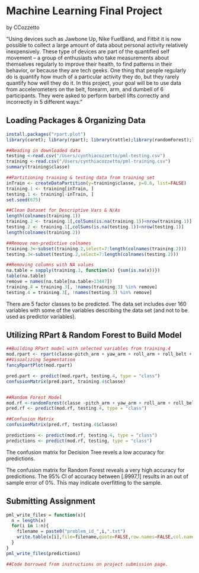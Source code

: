 Machine Learning Final Project
========================================================
by CCozzetto 

"Using devices such as Jawbone Up, Nike FuelBand, and Fitbit it is now possible to collect a large amount of data about personal activity relatively inexpensively. These type of devices are part of the quantified self movement – a group of enthusiasts who take measurements about themselves regularly to improve their health, to find patterns in their behavior, or because they are tech geeks. One thing that people regularly do is quantify how much of a particular activity they do, but they rarely quantify how well they do it. In this project, your goal will be to use data from accelerometers on the belt, forearm, arm, and dumbell of 6 participants. They were asked to perform barbell lifts correctly and incorrectly in 5 different ways."


Loading Packages & Organizing Data
------------------------------------
```r

install.packages("rpart.plot")
library(caret); library(rpart); library(rattle);library(randomForest);library(rpart.plot);library(RColorBrewer)

##Reading in downloaded data
testing <-read.csv("/Users/cynthiacozzetto/pml-testing.csv")
training <-read.csv("/Users/cynthiacozzetto/pml-training.csv")
summary(training$classe)

##Partitioning training & testing data from training set
inTrain <- createDataPartition(y=training$classe, p=0.6, list=FALSE)
training.1 <- training[inTrain, ]
testing.1 <- training[-inTrain, ]
set.seed(675)

##Clean Dataset for Descriptive Vars & N/As
length(colnames(training.1))
training.2 <- training.1[,colSums(is.na(training.1))<nrow(training.1)]
testing.2 <- training.1[,colSums(is.na(testing.1))<nrow(testing.1)]
length(colnames(training.2))

##Remove non-predictive colnames
training.3<-subset(training.2,select=7:length(colnames(training.2)))
testing.3<-subset(testing.2,select=7:length(colnames(testing.2)))

##Removing columns with NA values
na.table = sapply(training.3, function(x) {sum(is.na(x))})
table(na.table)
remove = names(na.table[na.table>13447])
training.4 = training.3[, !names(training.3) %in% remove]
testing.4 = training.3[, !names(testing.3) %in% remove]
```

There are 5 factor classes to be predicted.  The data set includes over 160 variables with some of the variables describing the data set (and not to be used as predictor variables).

Utilizing RPart & Random Forest to Build Model
----------------------------------------------
```r
##Building RPart model with selected variables from training.4
mod.rpart <- rpart(classe~pitch_arm + yaw_arm + roll_arm + roll_belt + pitch_belt + yaw_belt + gyros_belt_x + gyros_belt_y + gyros_belt_z + accel_belt_x + accel_belt_y + accel_belt_z + magnet_belt_x + magnet_belt_y + magnet_belt_z + gyros_arm_x + gyros_arm_y + gyros_arm_z + accel_arm_x + accel_arm_y + accel_arm_z + magnet_arm_x + magnet_arm_y + magnet_arm_z + roll_dumbbell + pitch_dumbbell + yaw_dumbbell, data=training.4,method="class")
##Visualizing Segmentation
fancyRpartPlot(mod.rpart)

pred.part <- predict(mod.rpart, testing.4, type = "class")
confusionMatrix(pred.part, training.4$classe)


##Random Forest Model
mod.rf <-randomForest(classe ~pitch_arm + yaw_arm + roll_arm + roll_belt + pitch_belt + yaw_belt + gyros_belt_x + gyros_belt_y + gyros_belt_z + accel_belt_x + accel_belt_y + accel_belt_z + magnet_belt_x + magnet_belt_y + magnet_belt_z + gyros_arm_x + gyros_arm_y + gyros_arm_z + accel_arm_x + accel_arm_y + accel_arm_z + magnet_arm_x + magnet_arm_y + magnet_arm_z + roll_dumbbell + pitch_dumbbell + yaw_dumbbell , data=training.4)
pred.rf <- predict(mod.rf, testing.4, type = "class")

##Confusion Matrix
confusionMatrix(pred.rf, testing.4$classe)

predictions <- predict(mod.rf, testing.4, type = "class")
predictions <- predict(mod.rf, testing, type = "class")
```

The confusion matrix for Decision Tree revels a low accuracy for predictions.

The confusion matrix for Random Forest reveals a very high accuracy for predicitions.
The 95% CI of accuracy between [.9997,1] results in an out of sample error of 0%.  This may indicate overfitting to the sample.

Submitting Assignment
-----------------------
```r
pml_write_files = function(x){
  n = length(x)
  for(i in 1:n){
    filename = paste0("problem_id_",i,".txt")
    write.table(x[i],file=filename,quote=FALSE,row.names=FALSE,col.names=FALSE)
  }
}
pml_write_files(predictions)

##Code borrowed from instructions on project submission page.
```

